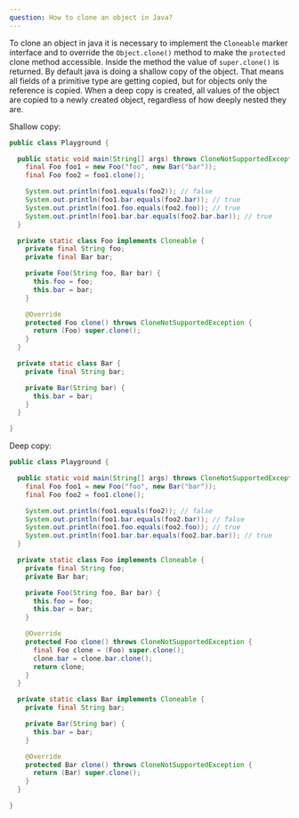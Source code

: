 ```yaml
---
question: How to clone an object in Java?
---
```


To clone an object in java it is necessary to implement the `Cloneable` marker
interface and to override the `Object.clone()` method to make the `protected`
clone method accessible. Inside the method the value of `super.clone()` is
returned. By default java is doing a shallow copy of the object. That means all
fields of a primitive type are getting copied, but for objects only the
reference is copied. When a deep copy is created, all values of the object are
copied to a newly created object, regardless of how deeply nested they are.

Shallow copy:

```java {23-25}
public class Playground {

  public static void main(String[] args) throws CloneNotSupportedException {
    final Foo foo1 = new Foo("foo", new Bar("bar"));
    final Foo foo2 = foo1.clone();

    System.out.println(foo1.equals(foo2)); // false
    System.out.println(foo1.bar.equals(foo2.bar)); // true
    System.out.println(foo1.foo.equals(foo2.foo)); // true
    System.out.println(foo1.bar.bar.equals(foo2.bar.bar)); // true
  }

  private static class Foo implements Cloneable {
    private final String foo;
    private final Bar bar;

    private Foo(String foo, Bar bar) {
      this.foo = foo;
      this.bar = bar;
    }

    @Override
    protected Foo clone() throws CloneNotSupportedException {
      return (Foo) super.clone();
    }
  }

  private static class Bar {
    private final String bar;

    private Bar(String bar) {
      this.bar = bar;
    }
  }

}
```

Deep copy:

```java {23-27,38-40}
public class Playground {

  public static void main(String[] args) throws CloneNotSupportedException {
    final Foo foo1 = new Foo("foo", new Bar("bar"));
    final Foo foo2 = foo1.clone();

    System.out.println(foo1.equals(foo2)); // false
    System.out.println(foo1.bar.equals(foo2.bar)); // false
    System.out.println(foo1.foo.equals(foo2.foo)); // true
    System.out.println(foo1.bar.bar.equals(foo2.bar.bar)); // true
  }

  private static class Foo implements Cloneable {
    private final String foo;
    private Bar bar;

    private Foo(String foo, Bar bar) {
      this.foo = foo;
      this.bar = bar;
    }

    @Override
    protected Foo clone() throws CloneNotSupportedException {
      final Foo clone = (Foo) super.clone();
      clone.bar = clone.bar.clone();
      return clone;
    }
  }

  private static class Bar implements Cloneable {
    private final String bar;

    private Bar(String bar) {
      this.bar = bar;
    }

    @Override
    protected Bar clone() throws CloneNotSupportedException {
      return (Bar) super.clone();
    }
  }

}
```
